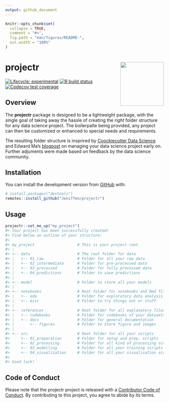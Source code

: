 ```yaml
---
output: github_document
---
```


<!-- README.md is generated from README.Rmd. Please edit that file -->

```r
knitr::opts_chunk$set(
  collapse = TRUE,
  comment = "#>",
  fig.path = "man/figures/README-",
  out.width = "100%"
)
```

# projectr <a href='#'><img src='man/figures/logo.png' align="right" height="138.5" /></a>

<!-- badges: start -->
[![Lifecycle: experimental](https://img.shields.io/badge/lifecycle-experimental-orange)](#)
[![R build status](https://github.com/Jeniffen/projectr/workflows/R-CMD-check/badge.svg)](https://github.com/Jeniffen/projectr/actions)
[![Codecov test coverage](https://codecov.io/gh/Jeniffen/projectr/branch/master/graph/badge.svg)](https://codecov.io/gh/Jeniffen/projectr?branch=master)
<!-- badges: end -->

## Overview 

The __projectr__ package is designed to be a lightweight package, with the 
single goal of taking away the hassle of creating the _right_ folder structure 
for any data science project. The boilerpalte being provided, any project can 
then be customized or enhanced to special needs and requirements. 

The resulting folder structure is insprired by 
[Coockiecutter Data Science](https://tinyurl.com/y89ay63o) and Edward Ma's 
[blogpost](https://tinyurl.com/ybghtonj) on managing your data science project 
early on. Further adjuments were made based on feedback by the data science 
community. 


## Installation

You can install the development version from [GitHub](https://github.com/) with:

``` r
# install.packages("devtools")
remotes::install_github("Jeniffen/projectr")
```
## Usage 

```r
projectr::set_me_up("my_project")
#> Your project has been successfully created!
#> Find below an outline of your structure:
#> 
#> my_project                   # This is your project root                
#> ¦                                                                       
#> +-- data                     # The root folder for data                 
#> ¦   +-- 01_raw               # Folder for all your raw data             
#> ¦   +-- 02_intermediate      # Folder for pre-processed data            
#> ¦   +-- 03_processed         # Folder for fully processed data          
#> ¦   +-- 04_predictions       # Folder to save predictions               
#> ¦                                                                       
#> +-- model                    # Folder to store all your models          
#> ¦                                                                       
#> +-- notebooks                # Root folder for notebooks and Rmd files  
#> ¦   +-- eda                  # Folder for exploratory data analysis     
#> ¦   +-- misc                 # Folder to try things out or stuff        
#> ¦                                                                       
#> +-- references               # Root folder for all explanatory files    
#> ¦   +-- codebooks            # Folder for codebooks of your datasets    
#> ¦   +-- docs                 # Folder for general documentation         
#> ¦       +-- figures          # Folder to store figure and images        
#> ¦                                                                       
#> +-- src                      # Root folder for all your scripts         
#>     +-- 01_preparation       # Folder for setup and prep. scripts       
#>     +-- 02_processing        # Folder for all kind of processing scripts
#>     +-- 03_modelling         # Folder for all your training scripts     
#>     +-- 04_visualization     # Folder for all your visualisation scripts
#> 
#> Good luck!
```
## Code of Conduct

Please note that the projectr project is released with a 
[Contributor Code of Conduct](#). By contributing to this project, you agree to
abide by its terms.
